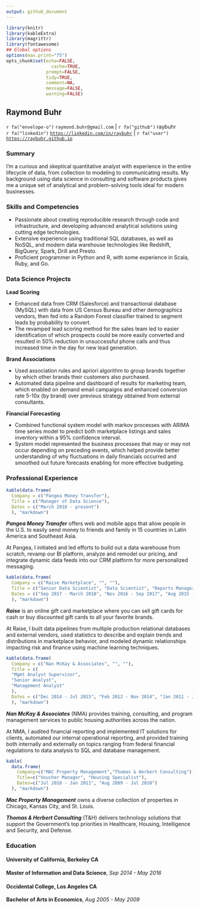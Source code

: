 ```yaml
---
output: github_document
---
```


```r
library(knitr)
library(kableExtra)
library(magrittr)
library(fontawesome)
## Global options
options(max.print="75")
opts_chunk$set(echo=FALSE,
	             cache=TRUE,
               prompt=FALSE,
               tidy=TRUE,
               comment=NA,
               message=FALSE,
               warning=FALSE)
```

## Raymond Buhr

`r fa("envelope-o")` `raymond.buhr@gmail.com` | `r fa("github")` raybuhr  
`r fa("linkedin")`  [`https://linkedin.com/in/raybuhr`](https://linkedin.com/in/raybuhr)  | `r fa("user")`  [`https://raybuhr.github.io`](https://raybuhr.github.io)  

### Summary

I'm a curious and skeptical quantitative analyst with experience in the entire lifecycle of data, from collection to modeling to communicating results. My background using data science in consulting and software products gives me a unique set of analytical and problem-solving tools ideal for modern businesses.

### Skills and Competencies

  - Passionate about creating reproducible research through code and infrastructure, and developing advanced analytical solutions using cutting edge technologies.
  - Extensive experience using traditional SQL databases, as well as NoSQL, and modern data warehouse technologies like Redshift, BigQuery, Spark, Drill and Presto.
  - Proficient programmer in Python and R, with some experience in Scala, Ruby, and Go.

### Data Science Projects

**Lead Scoring**

  - Enhanced data from CRM (Salesforce) and transactional database (MySQL) with data from US Census Bureau and other demographics vendors, then fed into a Random Forest classifier trained to segment leads by probability to convert.
  - The revamped lead scoring method for the sales team led to easier identification of which prospects could be more easily converted and resulted in 50% reduction in unsuccessful phone calls and thus increased time in the day for new lead generation.  
  
**Brand Associations**

  - Used association rules and apriori algorithm to group brands together by which other brands their customers also purchased. 
  - Automated data pipeline and dashboard of results for marketing team, which enabled on demand email campaigns and enhanced conversion rate 5-10x (by brand) over previous strategy obtained from external consultants.  

**Financial Forecasting**

  - Combined functional system model with markov processes with ARIMA time series model to predict both marketplace listings and sales inventory within a 95% confidence interval. 
  - System model represented the business processes that may or may not occur depending on preceding events, which helped provide better understanding of why fluctuations in daily financials occurred and smoothed out future forecasts enabling for more effective budgeting. 


### Professional Experience


```r
kable(data.frame(
  Company = c("Pangea Money Transfer"),
  Title = c("Manager of Data Science"),
  Dates = c("March 2018 - present")
  ), "markdown")
```

_**Pangea Money Transfer**_ offers web and mobile apps that allow people in the U.S. to easily send money to friends and family in 15 countries in Latin America and Southeast Asia. 

At Pangea, I initiated and led efforts to build out a data warehouse from scratch, revamp our BI platform, analyze and remodel our pricing, and integrate dynamic data feeds into our CRM platform for more personalized messaging.


```r
kable(data.frame(
  Company = c("Raise Marketplace", "", ""),
  Title = c("Senior Data Scientist", "Data Scientist", "Reports Manager"),
  Dates = c("Sep 2017 - March 2018", "Nov 2016 - Sep 2017", "Aug 2015 - Nov 2016")
  ), "markdown")
```


_**Raise**_ is an online gift card marketplace where you can sell gift cards for cash or buy discounted gift cards to all your favorite brands. 

At Raise, I built data pipelines from multiple production relational databases and external vendors, used statistics to describe and explain trends and distributions in marketplace behavior, and modeled dynamic relationships impacting risk and finance using machine learning techniques.


```r
kable(data.frame(
  Company = c("Nan McKay & Associates", "", ""),
  Title = c(
  "Mgmt Analyst Supervisor",
  "Senior Analyst",
  "Management Analyst"
  ),
  Dates = c("Dec 2014 - Jul 2015", "Feb 2012 - Nov 2014", "Jan 2011 - Jan 2012")
  ), "markdown")
```

_**Nan McKay & Associates**_ (NMA) provides training, consulting, and program management services to public housing authorities across the nation. 

At NMA, I audited financial reporting and implemented IT solutions for clients, automated our internal operational reporting, and provided training both internally and externally on topics ranging from federal financial regulations to data analysis to SQL and database management.


```r
kable(
  data.frame(
    Company=c("MAC Property Management","Thomas & Herbert Consulting"),
    Title=c("Voucher Manager", "Housing Specialist"),
    Dates=c("Jul 2010 - Jan 2011", "Aug 2009 - Jul 2010")
  ), "markdown")
```


_**Mac Property Management**_ owns a diverse collection of properties in Chicago, Kansas City, and St. Louis.

_**Thomas & Herbert Consulting**_ (T&H) delivers technology solutions that support the Government's top priorities in Healthcare, Housing, Intelligence and Security, and Defense.


### Education

#### University of California, Berkeley CA

**Master of Information and Data Science**, *Sep 2014 - May 2016*

#### Occidental College, Los Angeles CA

**Bachelor of Arts in Economics**, *Aug 2005 - May 2009*
